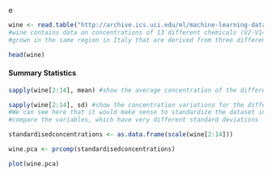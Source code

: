 e

```r
wine <- read.table("http://archive.ics.uci.edu/ml/machine-learning-databases/wine/wine.data", sep=",")
#wine contains data on concentrations of 13 different chemicals (V2-V14) in wines 
#grown in the same region in Italy that are derived from three different cultivars (indicated in V1).
```

```r
head(wine)
```

#### Summary Statistics 

```r
sapply(wine[2:14], mean) #show the average concentration of the different chemicals
```

```r
sapply(wine[2:14], sd) #show the concentration variations for the different chemicals
#We can see here that it would make sense to standardize the dataset in order to 
#compare the variables, which have very different standard deviations 
```

```r
standardisedconcentrations <- as.data.frame(scale(wine[2:14]))
```

```r
wine.pca <- prcomp(standardisedconcentrations)
```

```r
plot(wine.pca)
```